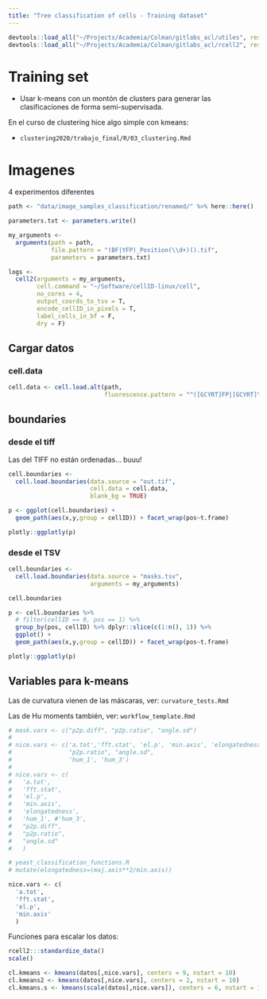 ```yaml
---
title: "Tree classification of cells - Training dataset"
---
```


```r
devtools::load_all("~/Projects/Academia/Colman/gitlabs_acl/utiles", reset = T)
devtools::load_all("~/Projects/Academia/Colman/gitlabs_acl/rcell2", reset = T)
```

# Training set

* Usar k-means con un montón de clusters para generar las clasificaciones de forma semi-supervisada.

En el curso de clustering hice algo simple con kmeans:

* `clustering2020/trabajo_final/R/03_clustering.Rmd`

# Imagenes

4 experimentos diferentes

```r
path <- "data/image_samples_classification/renamed/" %>% here::here()

parameters.txt <- parameters.write()

my_arguments <- 
  arguments(path = path,
            file.pattern = "(BF|YFP)_Position(\\d+)().tif", 
            parameters = parameters.txt)
```


```r
logs <- 
  cell2(arguments = my_arguments, 
        cell.command = "~/Software/cellID-linux/cell", 
        no_cores = 4, 
        output_coords_to_tsv = T,
        encode_cellID_in_pixels = T, 
        label_cells_in_bf = F, 
        dry = F)
```

## Cargar datos

### cell.data

```r
cell.data <- cell.load.alt(path,
                           fluorescence.pattern = "^([GCYRT]FP|[GCYRT]\\d{2})_Position\\d+.tif$",)
```

## boundaries

### desde el tiff

Las del TIFF no están ordenadas... buuu!

```r
cell.boundaries <- 
  cell.load.boundaries(data.source = "out.tif", 
                       cell.data = cell.data,
                       blank_bg = TRUE)
```


```r
p <- ggplot(cell.boundaries) +
  geom_path(aes(x,y,group = cellID)) + facet_wrap(pos~t.frame)

plotly::ggplotly(p)
```

### desde el TSV

```r
cell.boundaries <- 
  cell.load.boundaries(data.source = "masks.tsv", 
                       arguments = my_arguments)

cell.boundaries
```


```r
p <- cell.boundaries %>% 
  # filter(cellID == 0, pos == 1) %>% 
  group_by(pos, cellID) %>% dplyr::slice(c(1:n(), 1)) %>%
  ggplot() +
  geom_path(aes(x,y,group = cellID)) + facet_wrap(pos~t.frame)

plotly::ggplotly(p)
```


## Variables para k-means

Las de curvatura vienen de las máscaras, ver: `curvature_tests.Rmd`

Las de Hu moments también, ver: `workflow_template.Rmd`

```r
# mask.vars <- c("p2p.diff", "p2p.ratio", "angle.sd")
# 
# nice.vars <- c('a.tot','fft.stat', 'el.p', 'min.axis', 'elongatedness',
#                "p2p.ratio", "angle.sd",
#                'hum_1', 'hum_3')
# 
# nice.vars <- c(
#   'a.tot',
#   'fft.stat', 
#   'el.p', 
#   'min.axis',
#   'elongatedness',
#   'hum_1', #'hum_3',
#   "p2p.diff",
#   "p2p.ratio",
#   "angle.sd"
#   )

# yeast_classification_functions.R
# mutate(elongatedness=(maj.axis**2/min.axis))

nice.vars <- c(
  'a.tot',
  'fft.stat', 
  'el.p', 
  'min.axis'
  )
```

Funciones para escalar los datos:

```r
rcell2:::standardize_data()
scale()
```


```r
cl.kmeans <- kmeans(datos[,nice.vars], centers = 9, nstart = 10)
cl.kmeans2 <- kmeans(datos[,nice.vars], centers = 2, nstart = 10)
cl.kmeans.s <- kmeans(scale(datos[,nice.vars]), centers = 6, nstart = 10)
```

